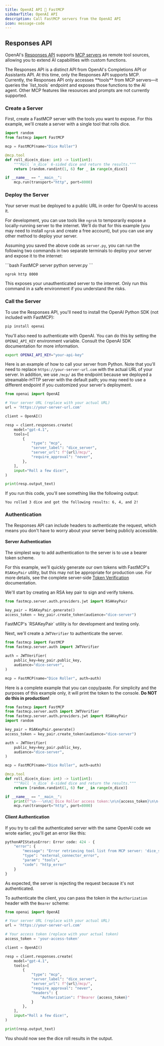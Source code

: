 ```yaml
---
title: OpenAI API 🤝 FastMCP
sidebarTitle: OpenAI API
description: Call FastMCP servers from the OpenAI API
icon: message-code
---
```




## Responses API

OpenAI's [Responses API](https://platform.openai.com/docs/api-reference/responses) supports [MCP servers](https://platform.openai.com/docs/guides/tools-remote-mcp) as remote tool sources, allowing you to extend AI capabilities with custom functions.

<Note>
The Responses API is a distinct API from OpenAI's Completions API or Assistants API. At this time, only the Responses API supports MCP.
</Note>

<Tip>
Currently, the Responses API only accesses **tools** from MCP servers—it queries the `list_tools` endpoint and exposes those functions to the AI agent. Other MCP features like resources and prompts are not currently supported.
</Tip>


### Create a Server

First, create a FastMCP server with the tools you want to expose. For this example, we'll create a server with a single tool that rolls dice.

```python server.py
import random
from fastmcp import FastMCP

mcp = FastMCP(name="Dice Roller")

@mcp.tool
def roll_dice(n_dice: int) -> list[int]:
    """Roll `n_dice` 6-sided dice and return the results."""
    return [random.randint(1, 6) for _ in range(n_dice)]

if __name__ == "__main__":
    mcp.run(transport="http", port=8000)
```

### Deploy the Server

Your server must be deployed to a public URL in order for OpenAI to access it.

For development, you can use tools like `ngrok` to temporarily expose a locally-running server to the internet. We'll do that for this example (you may need to install `ngrok` and create a free account), but you can use any other method to deploy your server.

Assuming you saved the above code as `server.py`, you can run the following two commands in two separate terminals to deploy your server and expose it to the internet:

<CodeGroup>
```bash FastMCP server
python server.py
```

```bash ngrok
ngrok http 8000
```
</CodeGroup>

<Warning>
This exposes your unauthenticated server to the internet. Only run this command in a safe environment if you understand the risks.
</Warning>

### Call the Server

To use the Responses API, you'll need to install the OpenAI Python SDK (not included with FastMCP):

```bash
pip install openai
```

You'll also need to authenticate with OpenAI. You can do this by setting the `OPENAI_API_KEY` environment variable. Consult the OpenAI SDK documentation for more information.

```bash
export OPENAI_API_KEY="your-api-key"
```

Here is an example of how to call your server from Python. Note that you'll need to replace `https://your-server-url.com` with the actual URL of your server. In addition, we use `/mcp/` as the endpoint because we deployed a streamable-HTTP server with the default path; you may need to use a different endpoint if you customized your server's deployment.

```python {4, 11-16}
from openai import OpenAI

# Your server URL (replace with your actual URL)
url = 'https://your-server-url.com'

client = OpenAI()

resp = client.responses.create(
    model="gpt-4.1",
    tools=[
        {
            "type": "mcp",
            "server_label": "dice_server",
            "server_url": f"{url}/mcp/",
            "require_approval": "never",
        },
    ],
    input="Roll a few dice!",
)

print(resp.output_text)
```
If you run this code, you'll see something like the following output:

```text
You rolled 3 dice and got the following results: 6, 4, and 2!
```

### Authentication

<VersionBadge version="2.6.0" />

The Responses API can include headers to authenticate the request, which means you don't have to worry about your server being publicly accessible.

#### Server Authentication

The simplest way to add authentication to the server is to use a bearer token scheme. 

For this example, we'll quickly generate our own tokens with FastMCP's `RSAKeyPair` utility, but this may not be appropriate for production use. For more details, see the complete server-side [Token Verification](/servers/auth/token-verification) documentation. 

We'll start by creating an RSA key pair to sign and verify tokens.

```python
from fastmcp.server.auth.providers.jwt import RSAKeyPair

key_pair = RSAKeyPair.generate()
access_token = key_pair.create_token(audience="dice-server")
```

<Warning>
FastMCP's `RSAKeyPair` utility is for development and testing only.
</Warning> 

Next, we'll create a `JWTVerifier` to authenticate the server. 

```python
from fastmcp import FastMCP
from fastmcp.server.auth import JWTVerifier

auth = JWTVerifier(
    public_key=key_pair.public_key,
    audience="dice-server",
)

mcp = FastMCP(name="Dice Roller", auth=auth)
```

Here is a complete example that you can copy/paste. For simplicity and the purposes of this example only, it will print the token to the console. **Do NOT do this in production!**

```python server.py [expandable]
from fastmcp import FastMCP
from fastmcp.server.auth import JWTVerifier
from fastmcp.server.auth.providers.jwt import RSAKeyPair
import random

key_pair = RSAKeyPair.generate()
access_token = key_pair.create_token(audience="dice-server")

auth = JWTVerifier(
    public_key=key_pair.public_key,
    audience="dice-server",
)

mcp = FastMCP(name="Dice Roller", auth=auth)

@mcp.tool
def roll_dice(n_dice: int) -> list[int]:
    """Roll `n_dice` 6-sided dice and return the results."""
    return [random.randint(1, 6) for _ in range(n_dice)]

if __name__ == "__main__":
    print(f"\n---\n\n🔑 Dice Roller access token:\n\n{access_token}\n\n---\n")
    mcp.run(transport="http", port=8000)
```

#### Client Authentication

If you try to call the authenticated server with the same OpenAI code we wrote earlier, you'll get an error like this:

```python
pythonAPIStatusError: Error code: 424 - {
    "error": {
        "message": "Error retrieving tool list from MCP server: 'dice_server'. Http status code: 401 (Unauthorized)",
        "type": "external_connector_error",
        "param": "tools",
        "code": "http_error"
    }
}
```

As expected, the server is rejecting the request because it's not authenticated.

To authenticate the client, you can pass the token in the `Authorization` header with the `Bearer` scheme:


```python {4, 7, 19-21} [expandable]
from openai import OpenAI

# Your server URL (replace with your actual URL)
url = 'https://your-server-url.com'

# Your access token (replace with your actual token)
access_token = 'your-access-token'

client = OpenAI()

resp = client.responses.create(
    model="gpt-4.1",
    tools=[
        {
            "type": "mcp",
            "server_label": "dice_server",
            "server_url": f"{url}/mcp/",
            "require_approval": "never",
            "headers": {
                "Authorization": f"Bearer {access_token}"
            }
        },
    ],
    input="Roll a few dice!",
)

print(resp.output_text)
```

You should now see the dice roll results in the output.